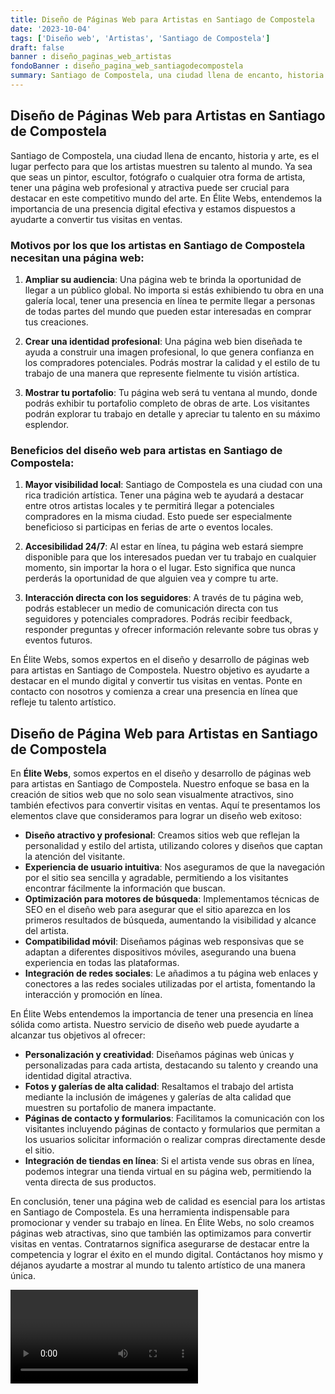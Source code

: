 ```yaml
---
title: Diseño de Páginas Web para Artistas en Santiago de Compostela
date: '2023-10-04'
tags: ['Diseño web', 'Artistas', 'Santiago de Compostela']
draft: false
banner : diseño_paginas_web_artistas
fondoBanner : diseño_pagina_web_santiagodecompostela
summary: Santiago de Compostela, una ciudad llena de encanto, historia y arte, es el lugar perfecto para que los artistas muestren su talento al mundo. Ya sea que seas un pintor, escultor, fotógrafo o cualquier otra forma de artista, tener una página web profesional y atractiva puede ser crucial para destacar en este competitivo mundo del arte. En Élite Webs, entendemos la importancia de una presencia digital efectiva y estamos dispuestos a ayudarte a convertir tus visitas en ventas.
---
```


## Diseño de Páginas Web para Artistas en Santiago de Compostela

Santiago de Compostela, una ciudad llena de encanto, historia y arte, es el lugar perfecto para que los artistas muestren su talento al mundo. Ya sea que seas un pintor, escultor, fotógrafo o cualquier otra forma de artista, tener una página web profesional y atractiva puede ser crucial para destacar en este competitivo mundo del arte. En Élite Webs, entendemos la importancia de una presencia digital efectiva y estamos dispuestos a ayudarte a convertir tus visitas en ventas.

### Motivos por los que los artistas en Santiago de Compostela necesitan una página web:

1. **Ampliar su audiencia**: Una página web te brinda la oportunidad de llegar a un público global. No importa si estás exhibiendo tu obra en una galería local, tener una presencia en línea te permite llegar a personas de todas partes del mundo que pueden estar interesadas en comprar tus creaciones.

2. **Crear una identidad profesional**: Una página web bien diseñada te ayuda a construir una imagen profesional, lo que genera confianza en los compradores potenciales. Podrás mostrar la calidad y el estilo de tu trabajo de una manera que represente fielmente tu visión artística.

3. **Mostrar tu portafolio**: Tu página web será tu ventana al mundo, donde podrás exhibir tu portafolio completo de obras de arte. Los visitantes podrán explorar tu trabajo en detalle y apreciar tu talento en su máximo esplendor.

### Beneficios del diseño web para artistas en Santiago de Compostela:

1. **Mayor visibilidad local**: Santiago de Compostela es una ciudad con una rica tradición artística. Tener una página web te ayudará a destacar entre otros artistas locales y te permitirá llegar a potenciales compradores en la misma ciudad. Esto puede ser especialmente beneficioso si participas en ferias de arte o eventos locales.

2. **Accesibilidad 24/7**: Al estar en línea, tu página web estará siempre disponible para que los interesados puedan ver tu trabajo en cualquier momento, sin importar la hora o el lugar. Esto significa que nunca perderás la oportunidad de que alguien vea y compre tu arte.

3. **Interacción directa con los seguidores**: A través de tu página web, podrás establecer un medio de comunicación directa con tus seguidores y potenciales compradores. Podrás recibir feedback, responder preguntas y ofrecer información relevante sobre tus obras y eventos futuros.

En Élite Webs, somos expertos en el diseño y desarrollo de páginas web para artistas en Santiago de Compostela. Nuestro objetivo es ayudarte a destacar en el mundo digital y convertir tus visitas en ventas. Ponte en contacto con nosotros y comienza a crear una presencia en línea que refleje tu talento artístico.

<GifSeo />

<Cta />

## Diseño de Página Web para Artistas en Santiago de Compostela

En **Élite Webs**, somos expertos en el diseño y desarrollo de páginas web para artistas en Santiago de Compostela. Nuestro enfoque se basa en la creación de sitios web que no solo sean visualmente atractivos, sino también efectivos para convertir visitas en ventas. Aquí te presentamos los elementos clave que consideramos para lograr un diseño web exitoso:

- **Diseño atractivo y profesional**: Creamos sitios web que reflejan la personalidad y estilo del artista, utilizando colores y diseños que captan la atención del visitante.
- **Experiencia de usuario intuitiva**: Nos aseguramos de que la navegación por el sitio sea sencilla y agradable, permitiendo a los visitantes encontrar fácilmente la información que buscan.
- **Optimización para motores de búsqueda**: Implementamos técnicas de SEO en el diseño web para asegurar que el sitio aparezca en los primeros resultados de búsqueda, aumentando la visibilidad y alcance del artista.
- **Compatibilidad móvil**: Diseñamos páginas web responsivas que se adaptan a diferentes dispositivos móviles, asegurando una buena experiencia en todas las plataformas.
- **Integración de redes sociales**: Le añadimos a tu página web enlaces y conectores a las redes sociales utilizadas por el artista, fomentando la interacción y promoción en línea.

En Élite Webs entendemos la importancia de tener una presencia en línea sólida como artista. Nuestro servicio de diseño web puede ayudarte a alcanzar tus objetivos al ofrecer:

- **Personalización y creatividad**: Diseñamos páginas web únicas y personalizadas para cada artista, destacando su talento y creando una identidad digital atractiva.
- **Fotos y galerías de alta calidad**: Resaltamos el trabajo del artista mediante la inclusión de imágenes y galerías de alta calidad que muestren su portafolio de manera impactante.
- **Páginas de contacto y formularios**: Facilitamos la comunicación con los visitantes incluyendo páginas de contacto y formularios que permitan a los usuarios solicitar información o realizar compras directamente desde el sitio.
- **Integración de tiendas en línea**: Si el artista vende sus obras en línea, podemos integrar una tienda virtual en su página web, permitiendo la venta directa de sus productos.

En conclusión, tener una página web de calidad es esencial para los artistas en Santiago de Compostela. Es una herramienta indispensable para promocionar y vender su trabajo en línea. En Élite Webs, no solo creamos páginas web atractivas, sino que también las optimizamos para convertir visitas en ventas. Contratarnos significa asegurarse de destacar entre la competencia y lograr el éxito en el mundo digital. Contáctanos hoy mismo y déjanos ayudarte a mostrar al mundo tu talento artístico de una manera única.

<Video />

<CtaBot job='Artistas' city='Santiago de Compostela'/>

<Gmaps query='Santiago de Compostela+españa+maps' />